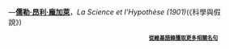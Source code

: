 {{cquote|質疑一切和相信一切是兩種同樣簡單的方法。它們都省去了必要的反思。}}
:::—'''[[儒勒·昂利·龐加萊|儒勒·昂利·龐加萊]]'''，''La Science et l'Hypothèse  (1901)''(《科學與假說》)
<div style="text-align:right;margin:10px 10px 4px; font-size: 75%;">'''[[q:Category:Biologists|從維基語錄獲取更多相關名句]]'''</div>